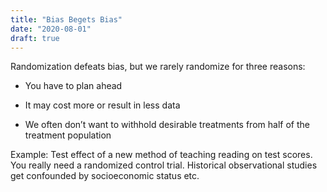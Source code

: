 ```yaml
---
title: "Bias Begets Bias"
date: "2020-08-01"
draft: true
---
```


Randomization defeats bias, but we rarely randomize for three reasons:

-   You have to plan ahead

-   It may cost more or result in less data

-   We often don't want to withhold desirable treatments from half of the treatment population

Example: Test effect of a new method of teaching reading on test scores. You really need a randomized control trial. Historical observational studies get confounded by socioeconomic status etc.
